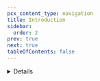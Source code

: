 ```yaml
---
pcx_content_type: navigation
title: Introduction
sidebar:
  order: 2
prev: true
next: true
tableOfContents: false
---
```



<Stream
	videoId="558cdd841276a1aba1426af6293d6d15"
	videoTitle="Introduction to Durable Objects"
	thumbnailStartTime="2.5s"
/>

<Details header="Video series" >

<DirectoryListing folder="durable-objects/get-started/video-series" />

</Details>
